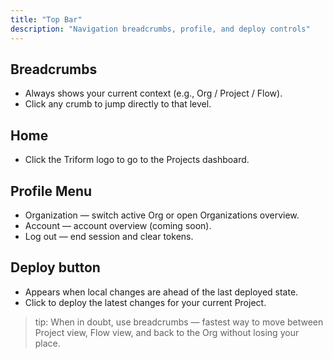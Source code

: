 ```yaml
---
title: "Top Bar"
description: "Navigation breadcrumbs, profile, and deploy controls"
---
```


## Breadcrumbs

- Always shows your current context (e.g., Org / Project / Flow).
- Click any crumb to jump directly to that level.

## Home

- Click the Triform logo to go to the Projects dashboard.

## Profile Menu

- Organization — switch active Org or open Organizations overview.
- Account — account overview (coming soon).
- Log out — end session and clear tokens.

## Deploy button

- Appears when local changes are ahead of the last deployed state.
- Click to deploy the latest changes for your current Project.

> tip: When in doubt, use breadcrumbs — fastest way to move between Project view, Flow view, and back to the Org without losing your place.